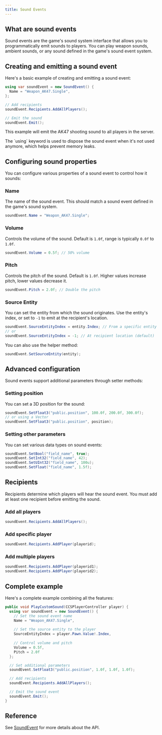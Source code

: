 ```yaml
---
title: Sound Events
---
```


## What are sound events

Sound events are the game's sound system interface that allows you to programmatically emit sounds to players. You can play weapon sounds, ambient sounds, or any sound defined in the game's sound event system.

## Creating and emitting a sound event

Here's a basic example of creating and emitting a sound event:

```csharp
using var soundEvent = new SoundEvent() {
  Name = "Weapon_AK47.Single",
};

// Add recipients
soundEvent.Recipients.AddAllPlayers();

// Emit the sound
soundEvent.Emit();
```

This example will emit the AK47 shooting sound to all players in the server.

<Callout type="info">
  The `using` keyword is used to dispose the sound event when it's not used anymore, which helps prevent memory leaks.
</Callout>

## Configuring sound properties

You can configure various properties of a sound event to control how it sounds:

### Name

The name of the sound event. This should match a sound event defined in the game's sound system.

```csharp
soundEvent.Name = "Weapon_AK47.Single";
```

### Volume

Controls the volume of the sound. Default is `1.0f`, range is typically `0.0f` to `1.0f`.

```csharp
soundEvent.Volume = 0.5f; // 50% volume
```

### Pitch

Controls the pitch of the sound. Default is `1.0f`. Higher values increase pitch, lower values decrease it.

```csharp
soundEvent.Pitch = 2.0f; // Double the pitch
```

### Source Entity

You can set the entity from which the sound originates. Use the entity's index, or set to `-1` to emit at the recipient's location.

```csharp
soundEvent.SourceEntityIndex = entity.Index; // From a specific entity
// or
soundEvent.SourceEntityIndex = -1; // At recipient location (default)
```

You can also use the helper method:

```csharp
soundEvent.SetSourceEntity(entity);
```

## Advanced configuration

Sound events support additional parameters through setter methods:

### Setting position

You can set a 3D position for the sound:

```csharp
soundEvent.SetFloat3("public.position", 100.0f, 200.0f, 300.0f);
// or using a Vector
soundEvent.SetFloat3("public.position", position);
```

### Setting other parameters

You can set various data types on sound events:

```csharp
soundEvent.SetBool("field_name", true);
soundEvent.SetInt32("field_name", 42);
soundEvent.SetUInt32("field_name", 100u);
soundEvent.SetFloat("field_name", 1.5f);
```

## Recipients

Recipients determine which players will hear the sound event. You must add at least one recipient before emitting the sound.

### Add all players

```csharp
soundEvent.Recipients.AddAllPlayers();
```

### Add specific player

```csharp
soundEvent.Recipients.AddPlayer(playerid);
```

### Add multiple players

```csharp
soundEvent.Recipients.AddPlayer(playerid1);
soundEvent.Recipients.AddPlayer(playerid2);
```

## Complete example

Here's a complete example combining all the features:

```csharp
public void PlayCustomSound(CCSPlayerController player) {
  using var soundEvent = new SoundEvent() {
    // Set the sound event name
    Name = "Weapon_AK47.Single",
    
    // Set the source entity to the player
    SourceEntityIndex = player.Pawn.Value!.Index,
    
    // Control volume and pitch
    Volume = 0.5f,
    Pitch = 2.0f
  };

  // Set additional parameters
  soundEvent.SetFloat3("public.position", 1.0f, 1.0f, 1.0f);

  // Add recipients
  soundEvent.Recipients.AddAllPlayers();

  // Emit the sound event
  soundEvent.Emit();
}
```

## Reference

See [SoundEvent](/docs/api/shared/sounds/soundevent) for more details about the API.